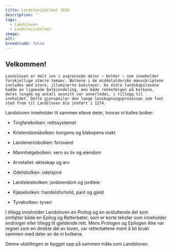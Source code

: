```yaml
---
title: Landslovjubileet 2024
description: ''
tags: 
  - Landsloven 
  - Landslovjubileet
image: 
alt: 
breadcrumb: false
---
```




<HomepageHero 
    title='Jubileums&shy;utstillingen på Bryggen Museum'
    logo={true}
/>
 
<Container>
    <Spacer height={50} />

## Velkommen!

    Landsloven er delt inn i avgrensede deler – bolker – som inneholder forskjellige større temaer. Bolkene i de middelalderske manuskriptene innledes med store, illuminerte bokstaver. De eldre landskapslovene hadde en lignende bolkinndeling, men både rekkefølgen på bolkene, deres lengde og antall avsnitt var annerledes, i tillegg til innholdet. Dette gjenspeiler den lange lovskapningsprosessen som fant sted frem til Landsloven ble innført i 1274.

Landsloven inneholder til sammen elleve deler, hvorav ni kalles bolker:

- Tingfarebolken: rettssystemet

- Kristendomsbolken: kongens og biskopens makt

- Landevernsbolken: forsvaret

- Mannhelgebolken: vern av liv og eiendom

- Arvetallet: ekteskap og arv

- Odelsbolken: odelsjord

- Landsleiebolken: jordeiendom og jordleie

- Kjøpebolken: handelsforhold, pant og gjeld

- Tyvebolken: tyveri


I tillegg inneholder Landsloven en Prolog og en avsluttende del som omfatter både en Epilog og Retterbøter, som er korte tekster som inneholder endringer eller tillegg til gjeldende rett. Mens Prologen og Epilogen ikke var regnet som en direkte del av loven, var retterbøtene ment å bli brukt sammen med deler av de ni bolkene.

Denne utstillingen er bygget opp på sammen måte som Landsloven.
    <SubTextsCards items={site} meta={meta.bolkene.items} />
 
</Container>

<Spacer height={50} />

 


 